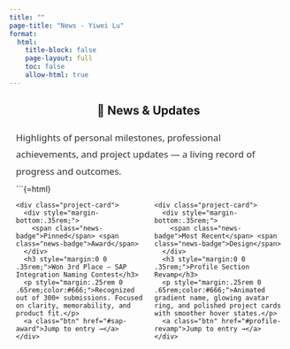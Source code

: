 ```yaml
---
title: ""
page-title: "News - Yiwei Lu"
format:
  html:
    title-block: false
    page-layout: full
    toc: false
    allow-html: true
---
```


<style>
:root { --news-blue:#0d6efd; --news-line:#9bb9ff; }

.news-wrap{max-width:980px;margin:0 auto;padding:0 12px;}
.news-intro{margin:22px auto 8px;font-size:1.05rem;line-height:1.8;color:#333;font-family:system-ui,-apple-system,"Segoe UI",Roboto,"Helvetica Neue",sans-serif;}
.news-badge{display:inline-block;font-size:.78rem;padding:.2em .6em;border-radius:999px;background:#f5f9ff;border:1px solid #d8e2f1;color:#0b3d91;}

.project-card{
  border:1px solid #e7ebf3;border-radius:14px;padding:1rem 1.1rem;background:#fff;
  box-shadow:0 4px 18px rgba(0,0,0,.04);
}
.project-card .btn{margin-top:.25rem;}

.btn{
  display:inline-flex;align-items:center;gap:.42em;padding:.52rem .9rem;border-radius:10px;
  border:1px solid #d6e4ff;text-decoration:none;background:#f5f9ff;color:#0b3d91;font-weight:600;
}
.btn:hover{background:#eef5ff;border-color:#c8dafc;color:#08347a;text-decoration:none;}

/* Make Quarto columns equal height */
.columns > .column{ display:flex; }
.columns > .column > .project-card{ display:flex; flex-direction:column; height:100%; }

/* Timeline */
.news-tl{ --datew:120px; --dot: var(--news-blue); position:relative; }
.news-tl-year{ font-weight:800; font-size:1.2rem; color:#2c3e50; margin:28px 0 10px; }

.news-tl-list{
  display:grid;
  grid-template-columns: var(--datew) 28px 1fr;
  row-gap:16px;
  position:relative;
  margin-bottom:2rem;
}

/* Strong, always-visible vertical line */
.news-tl-list::before{
  content:"";
  position:absolute;
  top:0; bottom:0;
  left: calc(var(--datew) + 14px);
  width:3px;
  background: linear-gradient(180deg,
    rgba(13,110,253,.35) 0%,
    rgba(13,110,253,.45) 20%,
    rgba(13,110,253,.45) 80%,
    rgba(13,110,253,.35) 100%);
  border-radius:2px;
  box-shadow:0 0 0 1px rgba(13,110,253,.08);
}

.news-tl-item{ display:contents; }
.news-tl-date{
  grid-column:1; align-self:start; justify-self:end; text-align:right; padding-right:12px;
  font-weight:700; color:var(--dot); font-size:.95rem;
}
.news-tl-dot{
  grid-column:2; width:14px; height:14px; border-radius:50%; border:3px solid var(--dot); background:#fff;
  justify-self:center; align-self:start; margin-top:.6rem; box-shadow:0 0 0 3px rgba(13,110,253,.12);
}
.news-tl-card{ grid-column:3; }

@media (max-width:740px){ .news-tl{ --datew:98px; } .news-tl-list{ grid-template-columns: var(--datew) 26px 1fr; } }
@media (max-width:480px){ .news-tl{ --datew:86px; } .news-tl-date{ font-size:.9rem; } .news-tl-list{ grid-template-columns: var(--datew) 24px 1fr; } }
</style>

<div class="news-wrap">
  <h2 style="text-align:center;">📰 News & Updates</h2>

  <p class="news-intro">
    Highlights of personal milestones, professional achievements, and project updates — a living record of progress and outcomes.
  </p>

```{=html}
<div class="columns">
  <div class="column" style="width:50%;">
    <div class="project-card">
      <div style="margin-bottom:.35rem;">
        <span class="news-badge">Pinned</span> <span class="news-badge">Award</span>
      </div>
      <h3 style="margin:0 0 .35rem;">Won 3rd Place — SAP Integration Naming Contest</h3>
      <p style="margin:.25rem 0 .65rem;color:#666;">Recognized out of 300+ submissions. Focused on clarity, memorability, and product fit.</p>
      <a class="btn" href="#sap-award">Jump to entry →</a>
    </div>
  </div>

  <div class="column" style="width:50%;">
    <div class="project-card">
      <div style="margin-bottom:.35rem;">
        <span class="news-badge">Most Recent</span> <span class="news-badge">Design</span>
      </div>
      <h3 style="margin:0 0 .35rem;">Profile Section Revamp</h3>
      <p style="margin:.25rem 0 .65rem;color:#666;">Animated gradient name, glowing avatar ring, and polished project cards with smoother hover states.</p>
      <a class="btn" href="#profile-revamp">Jump to entry →</a>
    </div>
  </div>
</div>
